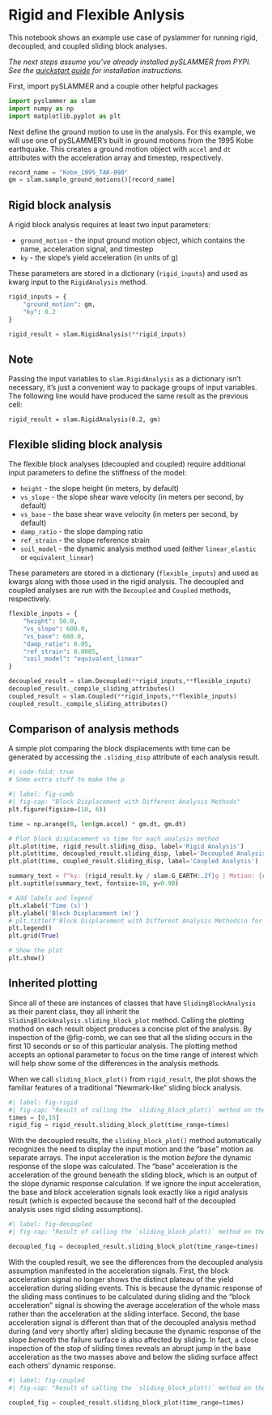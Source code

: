 # Rigid and Flexible Anlysis

This notebook shows an example use case of pyslammer for running rigid, decoupled, and coupled sliding block analyses.

*The next steps assume you've already installed pySLAMMER from PYPI. See the [quickstart guide](../quickstart.qmd) for installation instructions.*

First, import pySLAMMER and a couple other helpful packages

```python
import pyslammer as slam
import numpy as np
import matplotlib.pyplot as plt
```


Next define the ground motion to use in the analysis. For this example, we will use one of pySLAMMER's built in ground motions from the 1995 Kobe earthquake. This creates a ground motion object with `accel` and `dt` attributes with the acceleration array and timestep, respectively.

```python
record_name = "Kobe_1995_TAK-090"
gm = slam.sample_ground_motions()[record_name]
```

## Rigid block analysis

A rigid block analysis requires at least two input parameters:

-   `ground_motion` - the input ground motion object, which contains the name, acceleration signal, and timestep
-   `ky` - the slope's yield acceleration (in units of g)

These parameters are stored in a dictionary (`rigid_inputs`) and used as kwarg input to the `RigidAnalysis` method.

```python
rigid_inputs = {
    "ground_motion": gm,
    "ky": 0.2
}

rigid_result = slam.RigidAnalysis(**rigid_inputs)
```

::: callout-note
## Note

Passing the input variables to `slam.RigidAnalysis` as a dictionary isn't necessary, it's just a convenient way to package groups of input variables. The following line would have produced the same result as the previous cell:

`rigid_result = slam.RigidAnalysis(0.2, gm)`
:::

## Flexible sliding block analysis

The flexible block analyses (decoupled and coupled) require additional input parameters to define the stiffness of the model:

-   `height` - the slope height (in meters, by default)
-   `vs_slope` - the slope shear wave velocity (in meters per second, by default)
-   `vs_base` - the base shear wave velocity (in meters per second, by default)
-   `damp_ratio` - the slope damping ratio
-   `ref_strain` - the slope reference strain
-   `soil_model` - the dynamic analysis method used (either `linear_elastic` or `equivalent_linear`)

These parameters are stored in a dictionary (`flexible_inputs`) and used as kwargs along with those used in the rigid analysis. The decoupled and coupled analyses are run with the `Decoupled` and `Coupled` methods, respectively.

```python
flexible_inputs = {
    "height": 50.0,
    "vs_slope": 600.0,
    "vs_base": 600.0,
    "damp_ratio": 0.05,
    "ref_strain": 0.0005,
    "soil_model": "equivalent_linear"
}

decoupled_result = slam.Decoupled(**rigid_inputs,**flexible_inputs)
decoupled_result._compile_sliding_attributes()
coupled_result = slam.Coupled(**rigid_inputs,**flexible_inputs)
coupled_result._compile_sliding_attributes()
```

## Comparison of analysis methods

A simple plot comparing the block displacements with time can be generated by accessing the `.sliding_disp` attribute of each analysis result.
```python
#| code-fold: true
# Some extra stuff to make the p
```

```python
#| label: fig-comb
#| fig-cap: "Block Displacement with Different Analysis Methods"
plt.figure(figsize=(10, 6))

time = np.arange(0, len(gm.accel) * gm.dt, gm.dt)

# Plot block displacement vs time for each analysis method
plt.plot(time, rigid_result.sliding_disp, label='Rigid Analysis')
plt.plot(time, decoupled_result.sliding_disp, label='Decoupled Analysis')
plt.plot(time, coupled_result.sliding_disp, label='Coupled Analysis')

summary_text = f"ky: {rigid_result.ky / slam.G_EARTH:.2f}g | Motion: {rigid_result.motion_name} (PGA: {max(abs(rigid_result.a_in)):.2f}g)"
plt.suptitle(summary_text, fontsize=10, y=0.98)

# Add labels and legend
plt.xlabel('Time (s)')
plt.ylabel('Block Displacement (m)')
# plt.title(f'Block Displacement with Different Analysis Methods\n for {record_name}')
plt.legend()
plt.grid(True)

# Show the plot
plt.show()
```

## Inherited plotting
Since all of these are instances of classes that have `SlidingBlockAnalysis` as their parent class, they all inherit the  `SlidingBlockAnalysis.sliding_block_plot` method.
Calling the plotting method on each result object produces a concise plot of the analysis.
By inspection of the @fig-comb, we can see that all the sliding occurs in the first 10 seconds or so of this particular analysis.
The plotting method accepts an optional parameter to focus on the time range of interest which will help show some of the differences in the analysis methods.

When we call `sliding_block_plot()` from `rigid_result`, the plot shows the familiar features of a traditional "Newmark-like" sliding block analysis.


```python
#| label: fig-rigid
#| fig-cap: "Result of calling the `sliding_block_plot()` method on the rigid analysis result."
times = [0,15]
rigid_fig = rigid_result.sliding_block_plot(time_range=times)
```

With the decoupled results, the `sliding_block_plot()` method automatically recognizes the need to display the input motion and the "base" motion as separate arrays. 
The input acceleration is the motion *before* the dynamic response of the slope was calculated.
The "base" acceleration is the acceleration of the ground beneath the sliding block, which is an output of the slope dynamic response calculation.
If we ignore the input acceleration, the base and block acceleration signals look exactly like a rigid analysis result (which is expected because the second half of the decoupled analysis uses rigid sliding assumptions).

```python
#| label: fig-decoupled
#| fig-cap: "Result of calling the `sliding_block_plot()` method on the decoupled analysis result."

decoupled_fig = decoupled_result.sliding_block_plot(time_range=times)

```

With the coupled result, we see the differences from the decoupled analysis assumption manifested in the acceleration signals.
First, the block acceleration signal no longer shows the distinct plateau of the yield acceleration during sliding events.
This is because the dynamic response of the sliding mass continues to be calculated during sliding and the "block acceleration" signal is showing the average acceleration of the whole mass rather than the acceleration at the sliding interface.
Second, the base acceleration signal is different than that of the decoupled analysis method during (and very shortly after) sliding because the dynamic response of the slope *beneath* the failure surface is also affected by sliding.
In fact, a close inspection of the stop of sliding times reveals an abrupt jump in the base acceleration as the two masses above and below the sliding surface affect each others' dynamic response.
```python
#| label: fig-coupled
#| fig-cap: "Result of calling the `sliding_block_plot()` method on the coupled analysis result."

coupled_fig = coupled_result.sliding_block_plot(time_range=times)
```